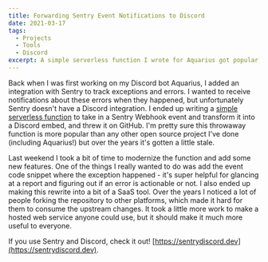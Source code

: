 ```yaml
---
title: Forwarding Sentry Event Notifications to Discord
date: 2021-03-17
tags:
  - Projects
  - Tools
  - Discord
excerpt: A simple serverless function I wrote for Aquarius got popular, so I made it into a service
---
```


Back when I was first working on my Discord bot Aquarius, I added an integration with Sentry to track exceptions and errors. I wanted to receive notifications about these errors when they happened, but unfortunately Sentry doesn't have a Discord integration. I ended up writing a [simple serverless function](https://github.com/ianmitchell/sentry-discord) to take in a Sentry Webhook event and transform it into a Discord embed, and threw it on GitHub. I'm pretty sure this throwaway function is more popular than any other open source project I've done (including Aquarius!) but over the years it's gotten a little stale.

Last weekend I took a bit of time to modernize the function and add some new features. One of the things I really wanted to do was add the event code snippet where the exception happened - it's super helpful for glancing at a report and figuring out if an error is actionable or not. I also ended up making this rewrite into a bit of a SaaS tool. Over the years I noticed a lot of people forking the repository to other platforms, which made it hard for them to consume the upstream changes. It took a little more work to make a hosted web service anyone could use, but it should make it much more useful to everyone.

If you use Sentry and Discord, check it out! [https://sentrydiscord.dev](https://sentrydiscord.dev).
